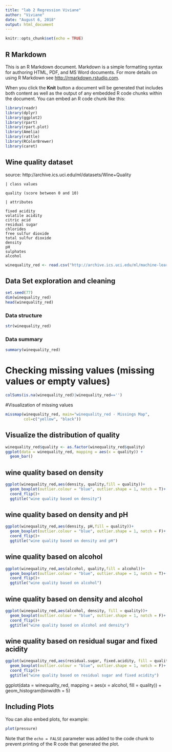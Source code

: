 ```yaml
---
title: "lab 2 Regression Viviane"
author: "Viviane"
date: "August 6, 2018"
output: html_document
---
```


```r
knitr::opts_chunk$set(echo = TRUE)
```

## R Markdown

This is an R Markdown document. Markdown is a simple formatting syntax for authoring HTML, PDF, and MS Word documents. For more details on using R Markdown see <http://rmarkdown.rstudio.com>.

When you click the **Knit** button a document will be generated that includes both content as well as the output of any embedded R code chunks within the document. You can embed an R code chunk like this:


```r
library(readr)
library(dplyr)
library(ggplot2)
library(rpart)
library(rpart.plot)
library(Amelia)
library(rattle)
library(RColorBrewer)
library(caret)
```

## Wine quality dataset

source: http://archive.ics.uci.edu/ml/datasets/Wine+Quality

```
| class values

quality (score between 0 and 10)

| attributes

fixed acidity
volatile acidity
citric acid
residual sugar
chlorides
free sulfur dioxide
total sulfur dioxide
density
pH
sulphates
alcohol

```

```r
winequality_red <- read.csv("http://archive.ics.uci.edu/ml/machine-learning-databases/wine-quality/winequality-red.csv", header = TRUE, sep = ";")

```

## Data Set exploration and cleaning

```r
set.seed(77)
dim(winequality_red)
head(winequality_red)
```

### Data structure
```r
str(winequality_red)
```

### Data summary
```r
summary(winequality_red)
```



# Checking missing values (missing values or empty values)

```r
colSums(is.na(winequality_red)|winequality_red=='')
```

#Visualization of missing values

```r
missmap(winequality_red, main="winequality_red - Missings Map",
        col=c("yellow", "black"))
```

## Visualize the distribution of quality

```r
winequality_red$quality <- as.factor(winequality_red$quality)
ggplot(data = winequality_red, mapping = aes(x = quality)) +
  geom_bar()
```



## wine quality based on density

```r
ggplot(winequality_red,aes(density, quality,fill = quality))+
  geom_boxplot(outlier.colour = "blue", outlier.shape = 1, notch = T)+
  coord_flip()+
  ggtitle("wine quality based on density")
```


## wine quality based on density and pH

```r
ggplot(winequality_red,aes(density, pH,fill = quality))+
  geom_boxplot(outlier.colour = "blue", outlier.shape = 1, notch = F)+
  coord_flip()+
  ggtitle("wine quality based on density and pH")
```

## wine quality based on alcohol

```r
ggplot(winequality_red,aes(alcohol, quality,fill = alcohol))+
  geom_boxplot(outlier.colour = "blue", outlier.shape = 1, notch = T)+
  coord_flip()+
  ggtitle("wine quality based on alcohol")
```

## wine quality based on density and alcohol

```r
ggplot(winequality_red,aes(alcohol, density, fill = quality))+
  geom_boxplot(outlier.colour = "blue", outlier.shape = 1, notch = F)+
  coord_flip()+
  ggtitle("wine quality based on alcohol and density")
```


## wine quality based on residual sugar and fixed acidity

```r
ggplot(winequality_red,aes(residual.sugar, fixed.acidity, fill = quality))+
  geom_boxplot(outlier.colour = "blue", outlier.shape = 1, notch = F)+
  coord_flip()+
  ggtitle("wine quality based on residual sugar and fixed acidity")
```


ggplot(data = winequality_red, mapping = aes(x = alcohol, fill = quality)) +
  geom_histogram(binwidth = 5)


## Including Plots

You can also embed plots, for example:

```r
plot(pressure)
```

Note that the `echo = FALSE` parameter was added to the code chunk to prevent printing of the R code that generated the plot.
